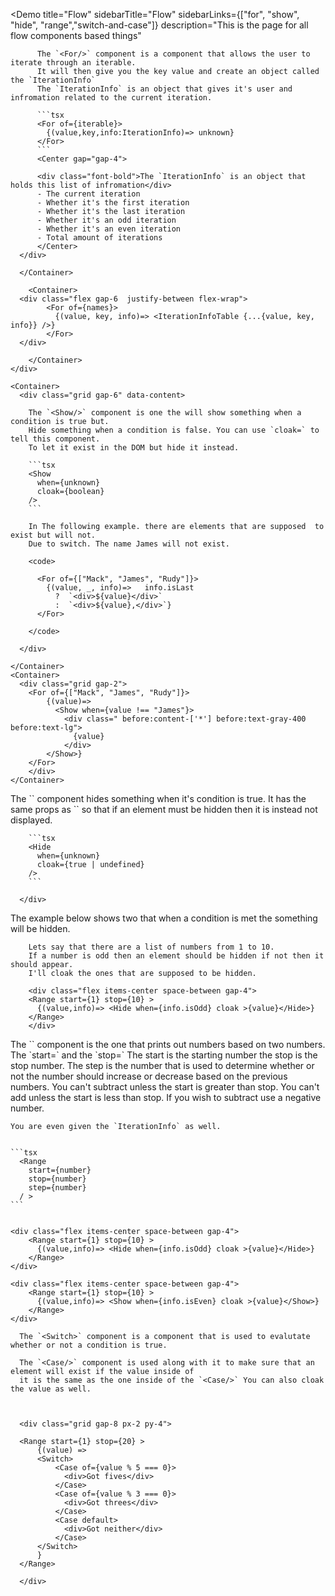

<Demo
  title="Flow"
  sidebarTitle="Flow"
  sidebarLinks={["for", "show", "hide", "range","switch-and-case"]}
  description="This is the page for all flow components based things"
>
<Section title={"for"} >
    <div data-content class="grid gap-6">
      <Container>
      <div class="grid gap-6" data-content>
        
          The `<For/>` component is a component that allows the user to iterate through an iterable.
          It will then give you the key value and create an object called the `IterationInfo`
          The `IterationInfo` is an object that gives it's user and infromation related to the current iteration.
          
          ```tsx
          <For of={iterable}>
            {(value,key,info:IterationInfo)=> unknown}
          </For>
          ```
          <Center gap="gap-4">
          
          <div class="font-bold">The `IterationInfo` is an object that holds this list of infromation</div>
          - The current iteration
          - Whether it's the first iteration
          - Whether it's the last iteration
          - Whether it's an odd iteration
          - Whether it's an even iteration
          - Total amount of iterations
          </Center>
      </div>
      
      </Container>
      
        <Container>
      <div class="flex gap-6  justify-between flex-wrap">
            <For of={names}>
              {(value, key, info)=> <IterationInfoTable {...{value, key, info}} />}
            </For>
      </div>
      
        </Container>
    </div>
</Section>

<Section title="show">

    <Container>
      <div class="grid gap-6" data-content>

        The `<Show/>` component is one the will show something when a condition is true but.
        Hide something when a condition is false. You can use `cloak=` to tell this component.
        To let it exist in the DOM but hide it instead.

        ```tsx
        <Show
          when={unknown}
          cloak={boolean}
        />
        ```

        In The following example. there are elements that are supposed  to exist but will not.
        Due to switch. The name James will not exist.

        <code>

          <For of={["Mack", "James", "Rudy"]}>
            {(value, _, info)=>   info.isLast
              ?  `<div>${value}</div>`
              :  `<div>${value},</div>`}
          </For>

        </code>

      </div>

    </Container>
    <Container>
      <div class="grid gap-2">
        <For of={["Mack", "James", "Rudy"]}>
            {(value)=>
              <Show when={value !== "James"}>
                <div class=" before:content-['*'] before:text-gray-400 before:text-lg">
                  {value}
                </div>
            </Show>}
        </For>
        </div>
    </Container>

</Section>
<Section title="hide">
  <Container>
      <div class="grid gap-6" data-content>
        The `<Hide/>` component hides something when it's condition is true. It has the same props 
        as `<Show/>` so that if an element must be hidden then it is instead not displayed.

        ```tsx
        <Hide
          when={unknown}
          cloak={true | undefined}
        />
        ```

      </div>

  </Container>
  <Container>
        The example below shows two that when a condition is met the something will be hidden.

        Lets say that there are a list of numbers from 1 to 10.
        If a number is odd then an element should be hidden if not then it should appear.
        I'll cloak the ones that are supposed to be hidden.

        <div class="flex items-center space-between gap-4">
        <Range start={1} stop={10} >
          {(value,info)=> <Hide when={info.isOdd} cloak >{value}</Hide>}
        </Range>
        </div>

  </Container>

</Section>

<Section title="range"> 
    The  `<Range/>` component is the one that prints out numbers based on two numbers. 
    The `start=` and the `stop=` The start is the starting number the stop is the stop number. 
    The step is the number that is used to determine whether or not the number should increase or decrease based
    on the previous numbers. You can't subtract unless the start is greater than stop. You can't add unless the
    start is less than stop. If you wish to subtract use a negative number.

    You are even given the `IterationInfo` as well.


    ```tsx
      <Range
        start={number}
        stop={number}
        step={number}
      / >
    ```


    <div class="flex items-center space-between gap-4">
        <Range start={1} stop={10} >
          {(value,info)=> <Hide when={info.isOdd} cloak >{value}</Hide>}
        </Range>
    </div>

    <div class="flex items-center space-between gap-4">
        <Range start={1} stop={10} >
          {(value,info)=> <Show when={info.isEven} cloak >{value}</Show>}
        </Range>
    </div>

</Section>
<Section title="switch-and-case">

      The `<Switch>` component is a component that is used to evalutate whether or not a condition is true.

      The `<Case/>` component is used along with it to make sure that an element will exist if the value inside of
      it is the same as the one inside of the `<Case/>` You can also cloak the value as well.



      <div class="grid gap-8 px-2 py-4">

      <Range start={1} stop={20} >
          {(value) =>
          <Switch>
              <Case of={value % 5 === 0}>
                <div>Got fives</div>
              </Case>
              <Case of={value % 3 === 0}>
                <div>Got threes</div>
              </Case>
              <Case default>
                <div>Got neither</div>
              </Case>
          </Switch>
          }
      </Range>

      </div>

</Section>
</Demo>
